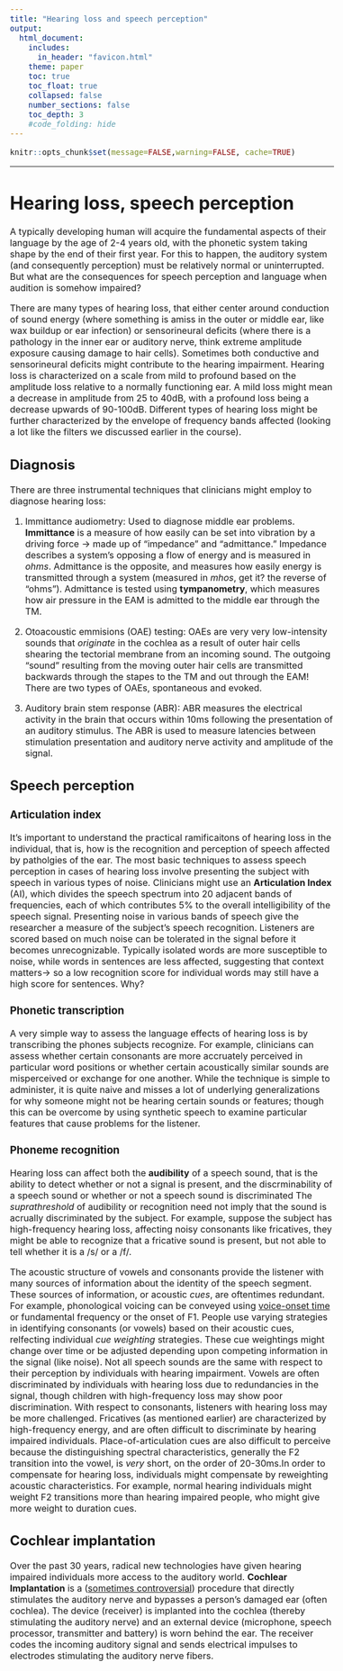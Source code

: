 ```yaml
---
title: "Hearing loss and speech perception"
output:
  html_document:
    includes:
      in_header: "favicon.html"
    theme: paper
    toc: true
    toc_float: true
    collapsed: false
    number_sections: false
    toc_depth: 3
    #code_folding: hide
---
```

<style type="text/css">
  body{
  font-size: 12pt;
}
</style>

```r
knitr::opts_chunk$set(message=FALSE,warning=FALSE, cache=TRUE)
```

----

# Hearing loss, speech perception

A typically developing human will acquire the fundamental aspects of their language by the age of 2-4 years old, with the phonetic system taking shape by the end of their first year. For this to happen, the auditory system (and consequently perception) must be relatively normal or uninterrupted. But what are the consequences for speech perception and language when audition is somehow impaired?

There are many types of hearing loss, that either center around conduction of sound energy (where something is amiss in the outer or middle ear, like wax buildup or ear infection) or sensorineural deficits (where there is a pathology in the inner ear or auditory nerve, think extreme amplitude exposure causing damage to hair cells). Sometimes both conductive and sensorineural deficits might contribute to the hearing impairment. Hearing loss is characterized on a scale from mild to profound based on the amplitude loss relative to a normally functioning ear. A mild loss might mean a decrease in amplitude from 25 to 40dB, with a profound loss being a decrease upwards of 90-100dB. Different types of hearing loss might be further characterized by the envelope of frequency bands affected (looking a lot like the filters we discussed earlier in the course).

## Diagnosis

There are three instrumental techniques that clinicians might employ to diagnose hearing loss:

1. Immittance audiometry: Used to diagnose middle ear problems. **Immittance** is a measure of how easily can be set into vibration by a driving force $\rightarrow$ made up of "impedance" and "admittance." Impedance describes a system's opposing a flow of energy and is measured in *ohms*. Admittance is the opposite, and measures how easily energy is transmitted through a system (measured in *mhos*, get it? the reverse of "ohms"). Admittance is tested using **tympanometry**, which measures how air pressure in the EAM is admitted to the middle ear through the TM. 

2. Otoacoustic emmisions (OAE) testing: OAEs are very very low-intensity sounds that *originate* in the cochlea as a result of outer hair cells shearing the tectorial membrane from an incoming sound. The outgoing "sound" resulting from the moving outer hair cells are transmitted backwards through the stapes to the TM and out through the EAM! There are two types of OAEs, spontaneous and evoked. 

3. Auditory brain stem response (ABR): ABR measures the electrical activity in the brain that occurs within 10ms following the presentation of an auditory stimulus. The ABR is used to measure latencies between stimulation presentation and auditory nerve activity and amplitude of the signal. 

## Speech perception

### Articulation index

It's important to understand the practical ramificaitons of hearing loss in the individual, that is, how is the recognition and perception of speech affected by patholgies of the ear. The most basic techniques to assess speech perception in cases of hearing loss involve presenting the subject with speech in various types of noise. Clinicians might use an **Articulation Index** (AI), which divides the speech spectrum into 20 adjacent bands of frequencies, each of which contributes 5% to the overall intelligibility of the speech signal. Presenting noise in various bands of speech give the researcher a measure of the subject's speech recognition. Listeners are scored based on much noise can be tolerated in the signal before it becomes unrecognizable. Typically isolated words are more susceptible to noise, while words in sentences are less affected, suggesting that context matters→ so a low recognition score for individual words may still have a high score for sentences. Why?

### Phonetic transcription

A very simple way to assess the language effects of hearing loss is by transcribing the phones subjects recognize. For example, clinicians can assess whether certain consonants are more accruately perceived in particular word positions or whether certain acoustically similar sounds are misperceived or exchange for one another. While the technique is simple to administer, it is quite naive and misses a lot of underlying generalizations for why someone might not be hearing certain sounds or features; though this can be overcome by using synthetic speech to examine particular features that cause problems for the listener.

### Phoneme recognition 

Hearing loss can affect both the **audibility** of a speech sound, that is the ability to detect whether or not a signal is present, and the discrminability of a speech sound or whether or not a speech sound is discriminated The *suprathreshold* of audibility or recognition need not imply that the sound is acrually discriminated by the subject. For example, suppose the subject has high-frequency hearing loss, affecting noisy consonants like fricatives, they might be able to recognize that a fricative sound is present, but not able to tell whether it is a /s/ or a /f/.

The acoustic structure of vowels and consonants provide the listener with many sources of information about the identity of the speech segment. These sources of information, or acoustic *cues*, are oftentimes redundant. For example, phonological voicing can be conveyed using [voice-onset time](lecture13.html) or fundamental frequency or the onset of F1. People use varying strategies in identifying consonants (or vowels) based on their acoustic cues, relfecting individual *cue weighting* strategies. These cue weightings might change over time or be adjusted depending upon competing information in the signal (like noise). Not all speech sounds are the same with respect to their perception by individuals with hearing impairment. Vowels are often discriminated by individuals with hearing loss due to redundancies in the signal, though children with high-frequency loss may show poor discrimination. With respect to consonants, listeners with hearing loss may be more challenged. Fricatives (as mentioned earlier) are characterized by high-frequency energy, and are often difficult to discriminate by hearing impaired individuals. Place-of-articulation cues are also difficult to perceive because the distinguishing spectral characteristics, generally the F2 transition into the vowel, is *very* short, on the order of 20-30ms.In order to compensate for hearing loss, individuals might compensate by reweighting acoustic characteristics. For example, normal hearing individuals might weight F2 transitions more than hearing impaired people, who might give more weight to duration cues.

## Cochlear implantation

Over the past 30 years, radical new technologies have given hearing impaired individuals more access to the auditory world. **Cochlear Implantation** is a ([sometimes controversial](https://youtu.be/O_O0HIHU6L4)) procedure that directly stimulates the auditory nerve and bypasses a person's damaged ear (often cochlea). The device (receiver) is implanted into the cochlea (thereby stimulating the auditory nerve) and an external device (microphone, speech processor, transmitter and battery) is worn behind the ear. The receiver codes the incoming auditory signal and sends electrical impulses to electrodes stimulating the auditory nerve fibers. 



  



